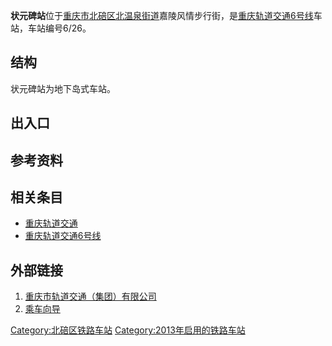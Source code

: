 {{Infobox station
|name=状元碑
|eng_name=Zhuangyuanbei
|linecolour={{重庆轨道交通颜色|6}}
|image=
|caption=
|code={{重庆轨道交通车站编号||6|2|6}}
|country={{PRC}}
|borough=[[重庆市|重庆市]][[北碚区|北碚区]][[北温泉街道|北温泉街道]]
|address=嘉陵风情步行街
|coordinates={{coord|29.805668|106.394903|display=inline,title}}
|owned=[[重庆市轨道交通（集团）有限公司|重庆市轨道交通（集团）有限公司]]
|operator=[[重庆市轨道交通（集团）有限公司|重庆市轨道交通（集团）有限公司]]
|line={{重庆轨道交通线路名|6|narrow|long}}
|levels=2层
|interchange=
|structure=地下车站
|platform=1座[[岛式站台|岛式站台]]
|tracks=2条
|exits=6个
|opened=2013年12月31日<ref>{{cite web|url=https://weibo.com/2152519810/ApHg5jqGl|title=【北碚，我们来了】6号线礼嘉～北碚段长约26.2公里,设金山寺、曹家湾(暂缓开通)、蔡家、向家岗(暂缓开通)、龙凤溪、状元碑、天生(暂缓开通)、北碚共8座车站,定于2013年12月31日开通试运营。|date=2013-12-30|access-date=2021-08-27|archive-date=2021-08-26|archive-url=https://web.archive.org/web/20210826140407/https://weibo.com/2152519810/ApHg5jqGl|dead-url=no}}</ref>
|services={{Adjacent stations|system=重庆轨道交通
|line1=6|left1=龙凤溪|right1=西南大学
}}
|timetable={{车站首末班时刻|重庆轨道交通|状元碑}}
}}
'''状元碑站'''位于[[重庆市|重庆市]][[北碚区|北碚区]][[北温泉街道|北温泉街道]]嘉陵风情步行街，是[[重庆轨道交通|重庆轨道交通]][[重庆轨道交通6号线|6号线]]车站，车站编号6/26。

== 结构 ==
状元碑站为地下岛式车站。
{{城轨车站结构
|floor1=B1|label1A=站厅|text1A={{重庆轨道交通设施列表|票务|出口|2a=1、2|无障碍电梯}}
|floor2=B2|label2A=站台|text2A={{重庆轨道交通设施列表|无障碍卫生间|无障碍电梯}}
 |map2A={{PlatformMap|I|system=重庆轨道交通|line=6|next1=龙凤溪|next2=西南大学}}}}

== 出入口 ==
{{重庆轨道交通出口列表|allopen=1|
{{重庆轨道交通出口|1A|云清路|文笔山公园|acc=1}}
{{重庆轨道交通出口|1B|云清路|嘉陵风情步行街|acc=1}}
{{重庆轨道交通出口|1C|云清路|缙云广场|acc=1}}
{{重庆轨道交通出口|2A|嘉陵风情步行街|}}
{{重庆轨道交通出口|2B|云华路|玉合公园}}
{{重庆轨道交通出口|2C|云华路|缙云广场}}
}}

== 参考资料 ==
{{reflist}}

== 相关条目 ==
*[[重庆轨道交通|重庆轨道交通]]
*[[重庆轨道交通6号线|重庆轨道交通6号线]]

==外部链接==
#[https://www.cqmetro.cn 重庆市轨道交通（集团）有限公司]{{Wayback|url=https://www.cqmetro.cn/ |date=20210523085253 }}
#[https://www.cqmetro.cn/yyfw/ccxd/default_1.shtml 乘车向导]{{Wayback|url=https://www.cqmetro.cn/yyfw/ccxd/default_1.shtml |date=20210523085318 }}

{{重庆轨道交通6号线}}
[[Category:北碚区铁路车站|Category:北碚区铁路车站]]
[[Category:2013年启用的铁路车站|Category:2013年启用的铁路车站]]